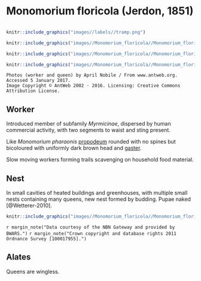 # **Monomorium floricola** (Jerdon, 1851)

```marginfigure
```

```r
knitr::include_graphics("images//labels//tramp.png")
```

```r
knitr::include_graphics("images//Monomorium_floricola//Monomorium_floricola_head.jpg")
```

```r
knitr::include_graphics("images//Monomorium_floricola//Monomorium_floricola_queen.jpg")
```

```r
knitr::include_graphics("images//Monomorium_floricola//Monomorium_floricola_side.jpg")
```

```block
Photos (worker and queen) by April Nobile / From www.antweb.org. Accessed 5 January 2017.
Image Copyright © AntWeb 2002 - 2016. Licensing: Creative Commons Attribution License.
```

## Worker
Introduced member of subfamily *Myrmicinae*, dispersed by human commercial activity, with two segments to waist and sting present.

Like *Monomorium pharaonis* [propodeum](#glossary) rounded with no spines but bicoloured with uniformly dark brown head and [gaster](#glossary).

Slow moving workers forming trails scavenging on household food material.

## Nest
In small cavities of heated buildings and greenhouses, with multiple small nests containing many queens, new nest formed by budding. Pupae naked [@Wetterer-2010].

```r
knitr::include_graphics("images//Monomorium_floricola//Monomorium_floricola_map.png")
```
`r margin_note("Data courtesy of the NBN Gateway and provided by BWARS.")`
`r margin_note("Crown copyright and database rights 2011 Ordnance Survey [100017955].")`

## Alates
Queens are wingless.

\pagebreak